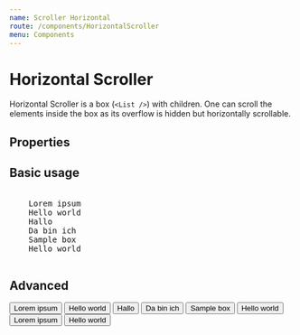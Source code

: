```yaml
---
name: Scroller Horizontal
route: /components/HorizontalScroller
menu: Components
---
```




# Horizontal Scroller

Horizontal Scroller is a box (`<List />`) with children. One can scroll the elements inside the box as its overflow is hidden but horizontally scrollable.

## Properties

<Props of={HorizontalScroller} />

## Basic usage

<pre>
  <HorizontalScroller>
    <Box m="s" py="s" px="l" sx={{ border: '1px solid black'}}>Lorem ipsum</Box>
    <Box m="s" py="s" px="l" sx={{ border: '1px solid black'}}>Hello world</Box>
    <Box m="s" py="s" px="l" sx={{ border: '1px solid black'}}>Hallo</Box>
    <Box m="s" py="s" px="l" sx={{ border: '1px solid black'}}>Da bin ich</Box>
    <Box m="s" py="s" px="l" sx={{ border: '1px solid black'}}>Sample box</Box>
    <Box m="s" py="s" px="l" sx={{ border: '1px solid black'}}>Hello world</Box>
  </HorizontalScroller>
</pre>

## Advanced

<Playground>
  <HorizontalScroller>
    <Button m="s" bg="accentDark" py="s" px="xxl">Lorem ipsum</Button>
    <Button m="s" py="s" px="xxl">Hello world</Button>
    <Button m="s" bg="accentLightest" py="s" px="xxl">Hallo</Button>
    <Button m="s" bg="accentDark" py="s" px="xxl">Da bin ich</Button>
    <Button m="s" py="s" px="xxl">Sample box</Button>
    <Button m="s" bg="accentLight" py="s" px="xxl">Hello world</Button>
    <Button m="s" py="s" px="xxl">Lorem ipsum</Button>
    <Button m="s" bg="accentLightest" py="s" px="xxl">Hello world</Button>
  </HorizontalScroller>
</Playground>

